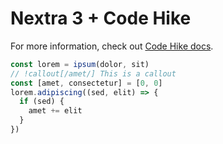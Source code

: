 # Nextra 3 + Code Hike

For more information, check out [Code Hike docs](https://v1.codehike.org/docs).

```js
const lorem = ipsum(dolor, sit)
// !callout[/amet/] This is a callout
const [amet, consectetur] = [0, 0]
lorem.adipiscing((sed, elit) => {
  if (sed) {
    amet += elit
  }
})
```

